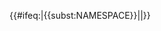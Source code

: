 <!--{{Religous text primary}} begin-->{{#ifeq:{{NAMESPACE}}|{{<includeonly>subst:</includeonly>NAMESPACE}}|<includeonly>[[Category:Pages with incorrectly substituted templates|{{PAGENAME}}]]</includeonly>|}}{{Ambox | type = content | issue = '''此{{{1|條目或章節}}}只使用[[宗教經典]]作為[[WP:PSTS|第一手來源]]。|fix = 請協助添加[[第二手来源]]的引用以[{{fullurl:{{FULLPAGENAME}}|action=edit}} 改善这篇条目]。[[Wikipedia:可供查证|无法查证]]的内容可能被提出异议而移除。}}<!--{{Religous text primary}} end--><noinclude>[[Category:引用與查證維護模板|{{PAGENAME}}]]</noinclude>
